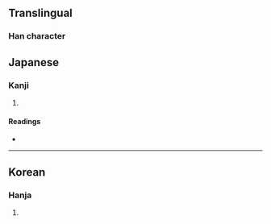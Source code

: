 {{also|是}}
{{character info/new}}
==Translingual==

===Han character===
{{Han char|rn=72|rad=日|
----

==Chinese==

===Etymology 1===
{{zh-see|是|v}}

===Etymol
{{}}

==Japanese==

===Kanji===
{{ja-kanji|grade=|rs=日05}}

# {{defn|lang=ja|sort=日05}}

====Readings====
* {{ja-readings|on=[[し]] (shi)|kun=[[これ]] (kore)}}

----

==Korean==

===Hanja===
{{ko-hanja|hangeul=[[하]], [[시]]|eumhun=|rv=ha, si|mr=ha, si|y=ha, si}}

# {{defn|lang=ko|sort=日05}}